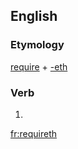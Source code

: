 ==English==

===Etymology===
[[require]] + [[-eth]]

===Verb===
{{en-verb form}}

# {{archaic third-person singular of|require}}

[[fr:requireth]]